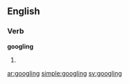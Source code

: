 ==English==

===Verb===
'''googling'''

# {{present participle of|[[google]]}}

[[ar:googling]]
[[simple:googling]]
[[sv:googling]]
